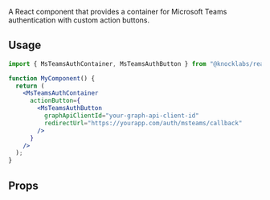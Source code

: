 A React component that provides a container for Microsoft Teams authentication with custom action buttons.

## Usage

```jsx
import { MsTeamsAuthContainer, MsTeamsAuthButton } from "@knocklabs/react-core";

function MyComponent() {
  return (
    <MsTeamsAuthContainer
      actionButton={
        <MsTeamsAuthButton
          graphApiClientId="your-graph-api-client-id"
          redirectUrl="https://yourapp.com/auth/msteams/callback"
        />
      }
    />
  );
}
```

## Props

<Attributes>
  <Attribute
    name="actionButton"
    type="ReactNode"
    description="Render a button, either a custom one or the MsTeamsAuthButton, to connect to Microsoft Teams."
  />
</Attributes>
